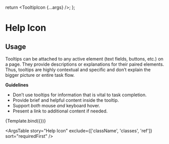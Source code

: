 
<Meta title="Elements/Tooltip/Help Icon" component={TooltipIcon} />

  return <TooltipIcon {...args} />;
};

# Help Icon

## Usage

Tooltips can be attached to any active element (text fields, buttons, etc.) on a page. They provide descriptions or explanations for their paired elements. Thus, tooltips are highly contextual and specific and don’t explain the bigger picture or entire task flow.

**Guidelines**

- Don’t use tooltips for information that is vital to task completion.
- Provide brief and helpful content inside the tooltip.
- Support _both_ mouse _and_ keyboard hover.
- Present a link to additional content if needed.

<Canvas>
  <Story
    name="Tooltip Icon"
    args={{
      text: 'Hello World',
      tooltipPosition: 'bottom',
    }}
    argTypes={{
      text: {
        description: 'Tooltip text.',
      },
      status: {
        description: 'Sets the tooltip icon SVG.',
      },
      leaveDelay: {
        description: 'Delay hiding the tooltip.',
      },
      sxTooltipIcon: {
        description: 'Pass specific CSS styling for the SVG icon.',
      },
      tooltipGAEvent: {
        description: 'Send event analytics.',
      },
    }}
  >
    {Template.bind({})}
  </Story>
</Canvas>

<ArgsTable
  story="Help Icon"
  exclude={['className', 'classes', 'ref']}
  sort="requiredFirst"
/>
